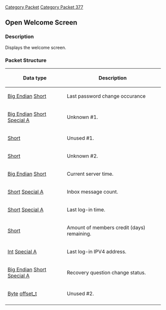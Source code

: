 [[Category Packet]]
[[Category Packet 377]]
{{packet|name=Open Welcome Screen|description=Displays the welcome screen.|opcode=21|type=Fixed|length=23|revision=377}}
== Open Welcome Screen ==

=== Description ===
Displays the welcome screen.

=== Packet Structure ===

{| border=2
! Data type
! Description
|-
| [[Data Types#Big Endian|Big Endian]] [[Data Types#Standard data types|Short]]
| Last password change occurance
|-
| [[Data Types#Big Endian|Big Endian]] [[Data Types#Standard data types|Short]] [[Data Types#Non Standard Data Types|Special A]]
| Unknown #1.
|-
| [[Data Types#Standard data types|Short]]
| Unused #1.
|-
| [[Data Types#Standard data types|Short]]
| Unknown #2.
|-
| [[Data Types#Big Endian|Big Endian]] [[Data Types#Standard data types|Short]]
| Current server time.
|-
| [[Data Types#Standard data types|Short]] [[Data Types#Non Standard Data Types|Special A]]
| Inbox message count.
|-
| [[Data Types#Standard data types|Short]] [[Data Types#Non Standard Data Types|Special A]]
| Last log-in time.
|-
| [[Data Types#Standard data types|Short]]
| Amount of members credit (days) remaining.
|-
| [[Data Types#Standard data types|Int]] [[Data Types#Non Standard Data Types|Special A]]
| Last log-in IPV4 address.
|-
| [[Data Types#Big Endian|Big Endian]] [[Data Types#Standard data types|Short]] [[Data Types#Non Standard Data Types|Special A]]
| Recovery question change status.
|-
| [[Data Types#Standard data types|Byte]] [[Data Types#Standard data types|offset_t]]
| Unused #2.
|-
|}